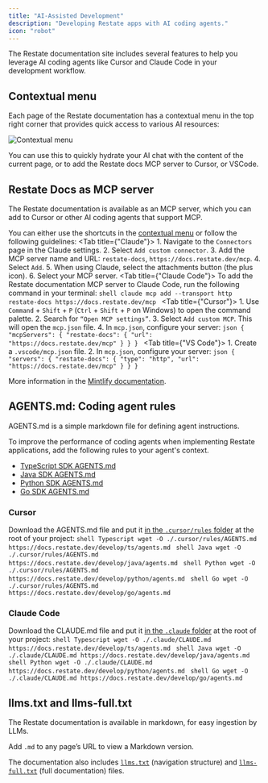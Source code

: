 ```yaml
---
title: "AI-Assisted Development"
description: "Developing Restate apps with AI coding agents."
icon: "robot"
---
```


The Restate documentation site includes several features to help you leverage AI coding agents like Cursor and Claude Code in your development workflow.

## Contextual menu

Each page of the Restate documentation has a contextual menu in the top right corner that provides quick access to various AI resources:

<img src="/img/develop/contextual-menu.png" alt="Contextual menu"/>

You can use this to quickly hydrate your AI chat with the content of the current page, or to add the Restate docs MCP server to Cursor, or VSCode.


## Restate Docs as MCP server

The Restate documentation is available as an MCP server, which you can add to Cursor or other AI coding agents that support MCP.

You can either use the shortcuts in the [contextual menu](/develop/ai-assistant#contextual-menu) or follow the following guidelines:
<Tabs>
    <Tab title={"Claude"}>
        1. Navigate to the `Connectors` page in the Claude settings.
        2. Select `Add custom connector`.
        3. Add the MCP server name and URL: `restate-docs`, `https://docs.restate.dev/mcp`.
        4. Select `Add`.
        5. When using Claude, select the attachments button (the plus icon).
        6. Select your MCP server.
    </Tab>
    <Tab title={"Claude Code"}>
        To add the Restate documentation MCP server to Claude Code, run the following command in your terminal:
        ```shell
        claude mcp add --transport http restate-docs https://docs.restate.dev/mcp
        ```
    </Tab>
    <Tab title={"Cursor"}>
        1. Use `Command` + `Shift` + `P` (`Ctrl` + `Shift` + `P` on Windows) to open the command palette.
        2. Search for `“Open MCP settings”`.
        3. Select `Add custom MCP`. This will open the `mcp.json` file.
        4. In `mcp.json`, configure your server:
        ```json
        {
            "mcpServers": {
                "restate-docs": {
                    "url": "https://docs.restate.dev/mcp"
                }
            }
        }
        ```
    </Tab>
    <Tab title={"VS Code"}>
        1. Create a `.vscode/mcp.json` file.
        2. In `mcp.json`, configure your server:
        ```json
        {
            "servers": {
            "restate-docs": {
                    "type": "http",
                    "url": "https://docs.restate.dev/mcp"
                }
            }
        }
        ```
    </Tab>
</Tabs>

More information in the [Mintlify documentation](https://www.mintlify.com/docs/ai/model-context-protocol#using-your-mcp-server).

## AGENTS.md: Coding agent rules

AGENTS.md is a simple markdown file for defining agent instructions.

To improve the performance of coding agents when implementing Restate applications, add the following rules to your agent's context.

- [TypeScript SDK AGENTS.md](/develop/ts/agents.md)
- [Java SDK AGENTS.md](/develop/java/agents.md)
- [Python SDK AGENTS.md](/develop/python/agents.md)
- [Go SDK AGENTS.md](/develop/go/agents.md)

### Cursor
Download the AGENTS.md file and put it [in the `.cursor/rules` folder](https://cursor.com/docs/context/rules#agentsmd) at the root of your project:
<CodeGroup>
    ```shell Typescript
    wget -O ./.cursor/rules/AGENTS.md https://docs.restate.dev/develop/ts/agents.md
    ```
    ```shell Java
    wget -O ./.cursor/rules/AGENTS.md https://docs.restate.dev/develop/java/agents.md
    ```
    ```shell Python
    wget -O ./.cursor/rules/AGENTS.md https://docs.restate.dev/develop/python/agents.md
    ```
    ```shell Go
    wget -O ./.cursor/rules/AGENTS.md https://docs.restate.dev/develop/go/agents.md
    ```
</CodeGroup>

### Claude Code
Download the CLAUDE.md file and put it [in the `.claude` folder](https://www.anthropic.com/engineering/claude-code-best-practices) at the root of your project:
<CodeGroup>
    ```shell Typescript
    wget -O ./.claude/CLAUDE.md https://docs.restate.dev/develop/ts/agents.md
    ```
    ```shell Java
    wget -O ./.claude/CLAUDE.md https://docs.restate.dev/develop/java/agents.md
    ```
    ```shell Python
    wget -O ./.claude/CLAUDE.md https://docs.restate.dev/develop/python/agents.md
    ```
    ```shell Go
    wget -O ./.claude/CLAUDE.md https://docs.restate.dev/develop/go/agents.md
    ```
</CodeGroup>

## llms.txt and llms-full.txt

The Restate documentation is available in markdown, for easy ingestion by LLMs.

Add `.md` to any page’s URL to view a Markdown version.

The documentation also includes [`llms.txt`](/llms.txt) (navigation structure) and [`llms-full.txt`](/llms-full.txt) (full documentation) files.
